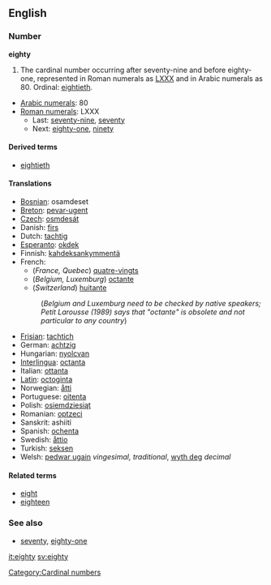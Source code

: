 ==English==

===Number===
'''eighty'''
# The cardinal number occurring after seventy-nine and before eighty-one, represented in Roman numerals as [[LXXX]] and in Arabic numerals as 80.  Ordinal: [[eightieth]].
*[[w:Arabic numerals|Arabic numerals]]: 80
*[[w:Roman numerals|Roman numerals]]: LXXX
**Last: [[seventy-nine]], [[seventy]]
**Next: [[eighty-one]], [[ninety]]

====Derived terms====
*[[eightieth]]

====Translations====
*[[Bosnian]]: osamdeset
*[[Breton]]: [[pevar-ugent]]
*[[Czech]]: [[osmdesát]]
*Danish: [[firs]]
*Dutch: [[tachtig]] {{f}}
*[[Esperanto]]: [[okdek]]
*Finnish: [[kahdeksankymmentä]]
*French:
**(''France, Quebec'') [[quatre-vingts]]
**(''Belgium, Luxemburg'') [[octante]]
**(''Switzerland'') [[huitante]]
*:(''Belgium and Luxemburg need to be checked by native speakers; Petit Larousse (1989) says that "octante" is obsolete and not particular to any country'')
*[[Frisian]]: [[tachtich]]
*German: [[achtzig]] {{f}}
*Hungarian: [[nyolcvan]]
*[[Interlingua]]: [[octanta]]
*Italian: [[ottanta]]
*[[Latin]]: [[octoginta]]
*Norwegian: [[åtti]]
*Portuguese: [[oitenta]]
*Polish: [[osiemdziesiąt]]
*Romanian: [[optzeci]]
*Sanskrit: ashiití
*Spanish: [[ochenta]]
*Swedish: [[åttio]]
*Turkish: [[seksen]]
*Welsh: [[pedwar ugain]] ''vingesimal, traditional'', [[wyth deg]] ''decimal''

====Related terms====
*[[eight]]
*[[eighteen]]

===See also===
*[[seventy]], [[eighty-one]]

[[Category:Cardinal numbers]]

[[it:eighty]]
[[sv:eighty]]